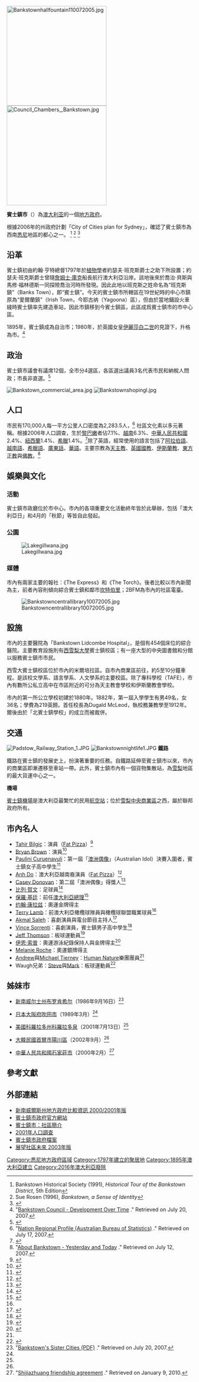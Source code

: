 {{Link style|time=2015-12-12T06:12:38+00:00}}
{{noteTA
|T=zh-hans:宾士镇市;zh-hk:賓士鎮市;zh-tw:賓士鎮市;
|1=zh-hans:宾士镇;zh-hk:賓士鎮;zh-tw:賓士鎮;
}}
{{Infobox Australian Place | type = lga 
| name     = 賓士鎮市
| state    = 新南威尔士州
| image    = Bankstown lga sydney.png
| caption  = 
| pop      = 174,513（[[:en:List_of_cities_in_Australia_by_population#13_largest_Local_Government_Areas_by_population|第13位]]）
| density  = 2266
| area     = 77
| est      = 
| seat     = 賓士鎮市
| mayor    = Tania Mihailuk（澳大利亞勞工黨）
| region   = [[悉尼|悉尼]]
| logo     = 
| url      = http://www.bankstown.nsw.gov.au/
| stategov = East Hills、賓士鎮、歐本、費菲
| fedgov   = Banks、Blaxland
| near-nw  = [[帕拉瑪塔市|帕拉瑪塔市]]
| near-n   = [[歐本議會|歐本議會]]
| near-ne  = [[史卓菲自治市|史卓菲自治市]]
| near-e   = [[坎特伯雷市_(新南威爾斯州)|坎特伯雷市]]
| near-w   = [[費菲市|費菲市]]
| near-sw  = [[利物浦市_(新南威爾斯州)|利物浦市]]
| near-s   = [[萨瑟兰郡|萨瑟兰郡]]
| near-se  = [[好市圍市|好市圍市]]
}}

[[File:Bankstownhallfountain110072005.jpg|270px]]
[[File:Council_Chambers,_Bankstown.jpg|270px]]

'''賓士鎮市'''（{{lang-en|City of Bankstown}}）為[[澳大利亚|澳大利亚]]的一個[[地方政府區域|地方政府]]。

根據2006年的州政府計劃「City of Cities plan for Sydney」，確認了賓士鎮市為西南[[悉尼|悉尼]]地區的都心之一。
<ref>Bankstown Historical Society (1991), ''Historical Tour of the Bankstown District'', 5th Edition</ref>
<ref>Sue Rosen (1996), ''Bankstown, a Sense of Identity''</ref>
<ref>{{cite web|url=http://www.bankstowncity.nsw.gov.au/coun/about/yesterday.cfm|title=About Bankstown - Yesterday & Today|deadurl=yes|archiveurl=https://web.archive.org/web/20050622153110/http://bankstowncity.nsw.gov.au/coun/about/yesterday.cfm|archivedate=2005-06-22|access-date=2010-01-22}}</ref>

==沿革==
賓士鎮初由約翰·亨特總督1797年於[[植物學|植物學]]者約瑟夫·班克斯爵士之助下所設置；約瑟夫·班克斯爵士曾隨[[詹姆斯·庫克|詹姆士·庫克]]船長航行澳大利亞沿岸。該地後來於喬治·貝斯與馬修·福林德斯一同探險喬治河時所發現。因此此地以班克斯之姓命名為“班克斯鎮”（Banks Town），即“賓士鎮”。今天的賓士鎮市所轄區在19世紀時的中心市鎮原為“愛爾蘭鎮”（Irish Town，今耶古纳（Yagoona）區），但由於當地鋪設火車綫時賓士鎮率先建造車站，因此市鎮移到今賓士鎮區，此區成爲賓士鎮市的市中心區。

1895年，賓士鎮成為自治市；1980年，於英國女皇[[伊麗莎白二世|伊麗莎白二世]]的見證下，升格為市。<ref name="timeline">"[http://www.bankstown.nsw.gov.au/coun/about/developmentOverTime.cfm Bankstown Council - Development Over Time] {{Webarchive|url=https://archive.is/20070829214439/http://www.bankstown.nsw.gov.au/coun/about/developmentOverTime.cfm |date=2007-08-29 }}." Retrieved on July 20, 2007.</ref>

==政治==
賓士鎮市議會有議席12個，全市分4選區，各區選出議員3名代表市民和納稅人問政；市長非直選。<ref name=EC>{{cite web|url = http://www.lg.elections.nsw.gov.au/LGE2008/result.Bankstown.html|title = Bankstown City Council|work = 2008 Election results|publisher = Electoral Commission NSW|accessdate = 2009-06-15|archive-url = https://web.archive.org/web/20090921160235/http://www.lg.elections.nsw.gov.au/LGE2008/result.Bankstown.html|archive-date = 2009-09-21|dead-url = yes}}</ref> 

[[File:Bankstown_commercial_area.jpg|thumb]]
[[File:Bankstownshopingl.jpg|thumb]]

==人口==
市民有170,000人每一平方公里人口密度為2,283.5人，<ref name="stats">"[http://www.abs.gov.au/ausstats/abs@.nsf/be4aa82cd8cf7f07ca2570d60018da27/5fb26a71a4bb160bca2571cb000acc52!OpenDocument Nation Regional Profile (Australian Bureau of Statistics)] {{Wayback|url=http://www.abs.gov.au/ausstats/abs@.nsf/be4aa82cd8cf7f07ca2570d60018da27/5fb26a71a4bb160bca2571cb000acc52!OpenDocument |date=20191206142707 }}." Retrieved on July 17, 2007.</ref> 社區文化素以多元著稱。根據2006年人口調查，生於[[黎巴嫩|黎巴嫩]]者佔7.1%、[[越南|越南]]6.3%、[[中華人民共和國|中華人民共和國]]2.4%、[[紐西蘭|紐西蘭]]1.4%、[[希臘|希臘]]1.4%。<ref>{{Cite web |url=http://www.censusdata.abs.gov.au/ABSNavigation/prenav/LocationSearch?locationLastSearchTerm=Bankstown&locationSearchTerm=Bankstown&newarea=LGA10350&submitbutton=View+QuickStats+%3E&mapdisplay=on&collection=Census&period=2006&areacode=LGA10350&geography=&method=Place+of+Usual+Residence&productlabel=&producttype=QuickStats&topic=&navmapdisplayed=true&javascript=true&breadcrumb=PL&topholder=0&leftholder=0&currentaction=104&action=401&textversion=false&subaction=1 |title=2006 Census QuickStats : Bankstown (C) (Local Government Area)}}</ref>除了英語，經常使用的語言包括了[[阿拉伯語|阿拉伯語]]、[[越南語|越南語]]、[[希臘語|希臘語]]、[[廣東話|廣東話]]、[[華語|華語]]。主要宗教為[[天主教|天主教]]、[[英國國教|英國國教]]、[[伊斯蘭教|伊斯蘭教]]、[[東方正教|東方正教]]與[[佛教|佛教]]。<ref name="yesterday">"[http://www.bankstown.nsw.gov.au/coun/about/yesterday.cfm About Bankstown - Yesterday and Today] {{Wayback|url=http://www.bankstown.nsw.gov.au/coun/about/yesterday.cfm |date=20071205092849 }}." Retrieved on July 12, 2007.</ref>

==娛樂與文化==
===活動===
賓士鎮市政廳位於市中心。市內的各項重要文化活動終年皆於此舉辦，包括「澳大利亞日」和4月的「秋節」等皆自此發起。

===公園===
[[Image:Lakegillwana.jpg|thumb]]

===媒體===
市內有兩家主要的報社：《The Express》和《The Torch》。後者比較以市內新聞為主，前者內容則傾向綜合賓士鎮和鄰市[[坎特伯里_(新南威爾斯州)|坎特伯里]]；2BFM為市內的社區電臺。

[[File:Bankstowncentrallibrary10072005.jpg|thumb]]
==設施==
市內的主要醫院為「Bankstown Lidcombe Hospital」，是個有454個床位的綜合醫院。主要教育設施則有[[西雪梨大學|西雪梨大學]]賓士鎮校區；有一座大型的中央圖書館和分館以服務賓士鎮市市民。

西雪大賓士鎮校區位於市內的米爾培拉區。自市內商業區前往，約5至10分鐘車程。是該校文學系、語言學系、人文學系的主要校區。除了專科學校（TAFE），市內有數所公私立高中在市區附近的可分為天主教會學校和伊斯蘭教會學校。

市內的第一所公立學校初建於1880年。1882年，第一屆入學學生有男49名，女36名；學費為219英鎊。首任校長為Dugald McLeod，執校務兼教學至1912年。爾後由於「北賓士鎮學校」的成立而被裁併。

==交通==
[[Image:Padstow_Railway_Station_1.JPG|thumb]]
[[Image:Bankstownnightlife1.JPG|thumb]]
'''鐵路'''

鐵路在賓士鎮的發展史上，扮演著重要的任務。自鐵路延伸至賓士鎮市以來，市內的商業區即漸遷移至車站一帶。此外，賓士鎮市內有一個貨物集散站，為[[悉尼|雪梨]]地區的最大貨運中心之一。

'''機場'''

[[賓士鎮機場|賓士鎮機場]]是澳大利亞最繁忙的民用[[航空站|航空站]]；位於[[雪梨中央商業區|雪梨中央商業區]]之西，屬於聯邦政府所有。

== 市內名人 ==
* [[:en:Tahir_Bilgiç|Tahir Bilgiç]]：演員（[[:en:Fat_Pizza|Fat Pizza]]）<ref>{{Cite web |url=http://www.smh.com.au/articles/2003/01/10/1041990055960.html |title=存档副本 |access-date=2010-01-22 |archive-date=2016-07-31 |archive-url=https://web.archive.org/web/20160731093603/http://www.smh.com.au/articles/2003/01/10/1041990055960.html |dead-url=no }}</ref>
* [[:en:Bryan_Brown|Bryan Brown]]：演員<ref>{{Cite web |url=http://www.smh.com.au/news/people/a-tribute-to-that-rugged-bugger-from-the-burbs/2005/08/24/1124562920929.html |title=存档副本 |access-date=2010-01-22 |archive-date=2015-09-24 |archive-url=https://web.archive.org/web/20150924203137/http://www.smh.com.au/news/people/a-tribute-to-that-rugged-bugger-from-the-burbs/2005/08/24/1124562920929.html |dead-url=no }}</ref>
* [[:en:Paulini_Curuenavuli|Paulini Curuenavuli]]：第一屆「[[澳洲偶像|澳洲偶像]]」（Australian Idol）決賽入圍者，賓士鎮女子高中學生<ref>{{cite web |url=http://www.abc.net.au/tv/risingstars/curuenavuli.htm |title=存档副本 |accessdate=2010-01-22 |deadurl=yes |archiveurl=https://web.archive.org/web/20070524004434/http://www.abc.net.au/tv/risingstars/curuenavuli.htm |archivedate=2007-05-24 }}</ref>
* [[:en:Anh_Do|Anh Do]]：澳大利亞越南裔演員（[[:en:Fat_Pizza|Fat Pizza]]）<ref name="tonystewartmp.net">{{cite web |url=http://www.tonystewartmp.net/8_5_08.html |title=存档副本 |accessdate=2010-01-22 |deadurl=yes |archiveurl=https://web.archive.org/web/20080719102204/http://www.tonystewartmp.net/8_5_08.html |archivedate=2008-07-19 }}</ref>
* [[:en:Casey_Donovan_(singer)|Casey Donovan]]：第二屆「澳洲偶像」得獎人<ref>{{Cite web |url=http://www.abc.net.au/messageclub/duknow/stories/s1182892.htm |title=存档副本 |access-date=2010-01-22 |archive-url=https://web.archive.org/web/20131114160930/http://www.abc.net.au/messageclub/duknow/stories/s1182892.htm |archive-date=2013-11-14 |dead-url=yes }}</ref>
* [[比列·賀文|比列·賀文]]：足球員<ref>{{Cite web |url=http://www.sports-reference.com/olympics/athletes/ho/brett-holman-1.html |title=存档副本 |access-date=2010-01-22 |archive-date=2011-05-19 |archive-url=https://web.archive.org/web/20110519173330/http://www.sports-reference.com/olympics/athletes/ho/brett-holman-1.html |dead-url=yes }}</ref>
* [[保羅·基廷|保羅·基廷]]：前任[[澳大利亞總理|澳大利亞總理]]<ref>{{cite book
  | last = Lawrence
  | first = Joan
  | authorlink = 
  | coauthors = Brian Madden and Lesley Muir
  | title = A Pictorial History of Canterbury Bankstown
  | publisher = Kingsclear Books
  | year = 1999
  | location = po box 335 Alexandria 1435
  | url = http://books.google.com/books?hl=en&id=H1Aiy3Pla-EC&dq=pictorial+history+of+canterbury+bankstown&printsec=frontcover&source=web&ots=YkpS6FLYvd&sig=OUjgva-MKHhWFVL-ui1Q3B0Gg84&sa=X&oi=book_result&resnum=1&ct=result
  | doi = 
  | id = 
  | isbn = 0-908272-55-3
  | page = 117
  | access-date = 2010-01-22
  | archive-date = 2016-04-28
  | archive-url = https://web.archive.org/web/20160428120240/https://books.google.com/books?hl=en&id=H1Aiy3Pla-EC&dq=pictorial+history+of+canterbury+bankstown&printsec=frontcover&source=web&ots=YkpS6FLYvd&sig=OUjgva-MKHhWFVL-ui1Q3B0Gg84&sa=X&oi=book_result&resnum=1&ct=result
  | dead-url = no
  }}</ref>
* [[约翰·康拉兹|约翰·康拉兹]]：奧運金牌得主
* [[:en:Terry_Lamb|Terry Lamb]]：前澳大利亞橄欖球隊員與橄欖球聯盟職業球員<ref name="tonystewartmp.net"/>
* [[:en:Akmal_Saleh|Akmal Saleh]]：喜劇演員與電台節目主持人<ref>{{Cite web |url=http://www.smh.com.au/articles/2002/07/18/1026898880312.html |title=存档副本 |access-date=2010-01-22 |archive-date=2016-08-04 |archive-url=https://web.archive.org/web/20160804172931/http://www.smh.com.au/articles/2002/07/18/1026898880312.html |dead-url=no }}</ref>
* [[:en:Vince_Sorrenti|Vince Sorrenti]]：喜劇演員，賓士鎮男子高中學生<ref>{{Cite web |url=http://www.abc.net.au/news/newsitems/200606/s1659544.htm |title=存档副本 |access-date=2010-01-22 |archive-url=https://web.archive.org/web/20071208054439/http://www.abc.net.au/news/newsitems/200606/s1659544.htm |archive-date=2007-12-08 |dead-url=yes }}</ref>
* [[:en:Jeff_Thomson|Jeff Thomson]]：板球運動員<ref>{{Cite web |url=http://content-uk.cricinfo.com/australia/content/player/7946.html |title=存档副本 |access-date=2010-01-22 |archive-date=2009-02-22 |archive-url=https://web.archive.org/web/20090222214411/http://content-uk.cricinfo.com/australia/content/player/7946.html |dead-url=no }}</ref>
* [[伊恩·索普|伊恩·索普]]：奧運游泳紀錄保持人與金牌得主<ref>{{Cite web |url=http://www.dinkumaussies.com/SPORTING%20Oz%20Swimming%2FIan%20Thorpe.htm |title=存档副本 |access-date=2010-01-22 |archive-date=2016-03-03 |archive-url=https://web.archive.org/web/20160303184043/http://www.dinkumaussies.com/SPORTING%20Oz%20Swimming%2FIan%20Thorpe.htm |dead-url=no }}</ref>
* [[:en:Melanie_Roche|Melanie Roche]]：奧運銀牌得主
* [[:en:Andrew_Tierney|Andrew]]與[[:en:Michael_Tierney_(Human_Nature)|Michael Tierney]]：[[:en:Human_Nature_(band)|Human Nature]]樂團團員<ref name="tonystewartmp.net"/>
* Waugh兄弟：[[:en:Steve_Waugh|Steve]]與[[:en:Mark_Waugh|Mark]]：板球運動員<ref>{{Cite web |url=http://www.parliament.nsw.gov.au/prod/parlment/hansart.nsf/V3Key/LA20021120056 |title=存档副本 |access-date=2010-01-22 |archive-date=2016-03-03 |archive-url=https://web.archive.org/web/20160303225340/http://www.parliament.nsw.gov.au/prod/parlment/hansart.nsf/V3Key/LA20021120056 |dead-url=no }}</ref>

==姊妹市==
*{{flagicon|Australia}} [[新南威尔士州|新南威尔士州]][[布罗肯希尔_(新南威尔士州)|布罗肯希尔]]（1986年9月16日）<ref name="sister">"[http://www.bankstown.nsw.gov.au/RequestFile.cfm?FileIs=BCCSisterCitybro.pdf Bankstown's Sister Cities (PDF)] {{Wayback|url=http://www.bankstown.nsw.gov.au/RequestFile.cfm?FileIs=BCCSisterCitybro.pdf |date=20070928044940 }}." Retrieved on July 20, 2007.</ref>
*{{flagicon|Japan}} [[日本|日本]][[大阪府|大阪府]][[吹田市|吹田市]]（1989年3月）<ref name="sister" />
*{{flagicon|United States}} [[美國|美國]][[科羅拉多州|科羅拉多州]][[科羅拉多泉|科羅拉多泉]]（2001年7月13日）<ref name="sister" />
*{{flagicon|South Korea}} [[大韓民國|大韓民國]][[首爾市|首爾市]][[陽川區|陽川區]]（2002年9月）<ref name="sister" />
*{{flagicon|PRC}} [[中華人民共和國|中華人民共和國]][[石家莊市|石家莊市]]（2000年2月）<ref name="Shijiazhuang">"[http://www.bankstown.nsw.gov.au/Shijiazhuang/default.aspx Shijiazhuang friendship agreement] {{Webarchive|url=https://archive.is/20080806080731/http://www.bankstown.nsw.gov.au/Shijiazhuang/default.aspx |date=2008-08-06 }}." Retrieved on January 9, 2010.</ref>

==參考文獻==
{{Reflist}}

==外部連結==
*[http://www.dlg.nsw.gov.au/Files/Comparatives/com0001.pdf 新南威爾斯州地方政府比較資訊 2000/2001年版] {{Wayback|url=http://www.dlg.nsw.gov.au/Files/Comparatives/com0001.pdf |date=20050713175620 }}
*[https://web.archive.org/web/20050305090817/http://www.bankstowncity.nsw.gov.au/ 賓士鎮市政府官方網站]
*[https://web.archive.org/web/20070929092256/http://www.id.com.au/bankstown/commprofile/Default.asp?bhcp=1 賓士鎮市：社區簡介]
*[http://www.abs.gov.au/ausstats/abs@census.nsf/Lookup2001Census/5BDD2CFAE6098391CA256BBE0083892A 2001年人口調查] {{Wayback|url=http://www.abs.gov.au/ausstats/abs@census.nsf/Lookup2001Census/5BDD2CFAE6098391CA256BBE0083892A |date=20191207011201 }}
*[https://archive.is/20011007003220/http://www.gws.org.au/cgi-bin/local_government.pl?form_type=showitem&documentid=990824999 賓士鎮市政府檔案]
*[https://web.archive.org/web/20060821133159/http://bankstowncity.nsw.gov.au/RequestFile.cfm?FileIs=CommAnnRep_pp1-20.pdf 展望社區未來 2003年版]

{{Sydney regions}}

{{coord|33|55|S|151|02|E|display=title|region:AU_type:adm2nd_source:dewiki}}

{{DEFAULTSORT:City of Bankstown}}
[[Category:悉尼地方政府區域|Category:悉尼地方政府區域]]
[[Category:1797年建立的聚居地|Category:1797年建立的聚居地]]
[[Category:1895年澳大利亞建立|Category:1895年澳大利亞建立]]
[[Category:2016年澳大利亞廢除|Category:2016年澳大利亞廢除]]